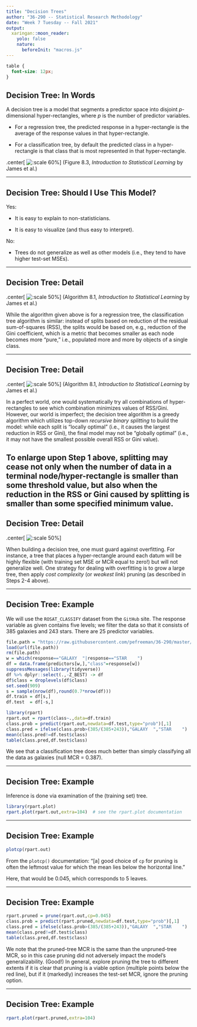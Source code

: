 ```yaml
---
title: "Decision Trees"
author: "36-290 -- Statistical Research Methodology"
date: "Week 7 Tuesday -- Fall 2021"
output:
  xaringan::moon_reader:
    yolo: false
    nature:
      beforeInit: "macros.js"
---
```


<style type="text/css">
.remark-slide-content {
    font-size: 16px;
    padding: 1em 4em 1em 4em;
}
.remark-code {
    font-size: 12px;
}
</style>

```css
table {
  font-size: 12px;
}
```

## Decision Tree: In Words

A decision tree is a model that segments a predictor space into disjoint $p$-dimensional hyper-rectangles, where $p$ is the number of predictor variables.

- For a regression tree, the predicted response in a hyper-rectangle is the average of the response values in that hyper-rectangle.

- For a classification tree, by default the predicted class in a hyper-rectangle is that class that is most represented in that hyper-rectangle.

.center[
  ![:scale 60%](http://www.stat.cmu.edu/~pfreeman/Figure_8.3.png)
]
(Figure 8.3, *Introduction to Statistical Learning* by James et al.)

---

## Decision Tree: Should I Use This Model?

Yes:

- It is easy to explain to non-statisticians.

- It is easy to visualize (and thus easy to interpret).

No:

- Trees do not generalize as well as other models (i.e., they tend to have higher test-set MSEs).

---

## Decision Tree: Detail

.center[
  ![:scale 50%](http://www.stat.cmu.edu/~pfreeman/Algorithm_8.1.png)
]
(Algorithm 8.1, *Introduction to Statistical Learning* by James et al.)

While the algorithm given above is for a regression tree, the classification tree algorithm is similar: instead of splits based on reduction of the residual sum-of-squares (RSS), the splits would be based on, e.g., reduction of the Gini coefficient, which is a metric that becomes smaller as each node becomes more "pure," i.e., populated more and more by objects of a single class.

---

## Decision Tree: Detail

.center[
  ![:scale 50%](http://www.stat.cmu.edu/~pfreeman/Algorithm_8.1.png)
]
(Algorithm 8.1, *Introduction to Statistical Learning* by James et al.)

In a perfect world, one would systematically try all combinations of hyper-rectangles to see which combination minimizes values of RSS/Gini. However, our world is imperfect; the decision tree algorithm is a greedy algorithm which utilizes top-down *recursive binary splitting* to build the model: while each split is "locally optimal" (i.e., it causes the largest reduction in RSS or Gini), the final model may not be "globally optimal" (i.e., it may not have the smallest possible overall RSS or Gini value).

To enlarge upon Step 1 above, splitting may cease not only when the number of data in a terminal node/hyper-rectangle is smaller than some threshold value, but also when the reduction in the RSS or Gini caused by splitting is smaller than some specified minimum value.
---

## Decision Tree: Detail

.center[
  ![:scale 50%](http://www.stat.cmu.edu/~pfreeman/Algorithm_8.1.png)
]

When building a decision tree, one must guard against overfitting. For instance, a tree that places a hyper-rectangle around each datum will be highly flexible (with training set MSE or MCR equal to zero!) but will not generalize well. One strategy for dealing with overfitting is to grow a large tree, then apply *cost complexity* (or *weakest link*) pruning (as described in Steps 2-4 above).

---

## Decision Tree: Example

We will use the `ROSAT_CLASSIFY` dataset from the `GitHub` site. The response variable as given contains five levels; we filter the data so that it consists of 385 galaxies and 243 stars. There are 25 predictor variables.
```r
file.path = "https://raw.githubusercontent.com/pefreeman/36-290/master/EXAMPLE_DATASETS/ROSAT_CLASSIFY/rosat_classify.Rdata"
load(url(file.path))
rm(file.path)
w = which(response=="GALAXY  "|response=="STAR    ")
df = data.frame(predictors[w,],"class"=response[w])
suppressMessages(library(tidyverse))
df %>% dplyr::select(.,-Z_BEST) -> df
df$class = droplevels(df$class)
set.seed(909)
s = sample(nrow(df),round(0.7*nrow(df)))
df.train = df[s,]
df.test  = df[-s,]
```

```r
library(rpart)
rpart.out = rpart(class~.,data=df.train)
class.prob = predict(rpart.out,newdata=df.test,type="prob")[,1]
class.pred = ifelse(class.prob>(385/(385+243)),"GALAXY  ","STAR    ")
mean(class.pred!=df.test$class)
table(class.pred,df.test$class)
```
We see that a classification tree does much better than simply classifying all the data as galaxies (null MCR = 0.387).

---

## Decision Tree: Example

Inference is done via examination of the (training set) tree.
```r
library(rpart.plot)
rpart.plot(rpart.out,extra=104)  # see the rpart.plot documentation
```

---

## Decision Tree: Example

```r
plotcp(rpart.out)
```

From the `plotcp()` documentation: "[a] good choice of `cp` for pruning is often the leftmost value for which the mean lies below the horizontal line."

Here, that would be 0.045, which corresponds to 5 leaves.

---

## Decision Tree: Example

```r
rpart.pruned = prune(rpart.out,cp=0.045)
class.prob = predict(rpart.pruned,newdata=df.test,type="prob")[,1]
class.pred = ifelse(class.prob>(385/(385+243)),"GALAXY  ","STAR    ")
mean(class.pred!=df.test$class)
table(class.pred,df.test$class)
```
We note that the pruned-tree MCR is the same than the unpruned-tree MCR, so in this case pruning did not adversely impact the model's generalizability. (Good!) In general, explore pruning the tree to different extents if it is clear that pruning is a viable option (multiple points below the red line), but if it (markedly) increases the test-set MCR, ignore the pruning option.

---

## Decision Tree: Example

```r
rpart.plot(rpart.pruned,extra=104)
```
